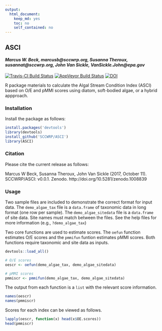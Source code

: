 ```yaml
---
output:
  html_document:
    keep_md: yes
    toc: no
    self_contained: no
---
```


## ASCI

#### *Marcus W. Beck, marcusb@sccwrp.org, Susanna Theroux, susannat@sccwrp.org, John Van Sickle, VanSickle.John@epa.gov*

[![Travis-CI Build Status](https://travis-ci.org/SCCWRP/ASCI.svg?branch=master)](https://travis-ci.org/SCCWRP/ASCI)
[![AppVeyor Build Status](https://ci.appveyor.com/api/projects/status/github/SCCWRP/ASCI?branch=master&svg=true)](https://ci.appveyor.com/project/SCCWRP/ASCI)
[![DOI](https://zenodo.org/badge/106055957.svg)](https://zenodo.org/badge/latestdoi/106055957)

R package materials to calculate the Algal Stream Condition Index (ASCI) based on O/E and pMMI scores using diatom, soft-bodied algae, or a hybrid appproach.

### Installation

Install the package as follows:

```r
install.packages('devtools')
library(devtools)
install_github('SCCWRP/ASCI')
library(ASCI)
```

### Citation

Please cite the current release as follows:

Marcus W Beck, Susanna Theroux, John Van Sickle (2017, October 11). SCCWRP/ASCI: v0.0.1. Zenodo. http://doi.org/10.5281/zenodo.1008839

### Usage

Two sample files are included to demonstrate the correct format for input data. The `demo_algae_tax` file is a `data.frame` of taxonomic data in long format (one row per sample).  The `demo_algae_sitedata` file is a `data.frame` of site data.  Site names must match between the files. See the help files for more information (e.g., `?demo_algae_tax`)

Two core functions are used to estimate scores.  The `oefun` function estimates O/E scores and the `pmmifun` funtion estimates pMMI scores. Both functions require taxonomic and site data as inputs. 

```r
devtools::load_all()
```
```r
# O/E scores
oescr <- oefun(demo_algae_tax, demo_algae_sitedata)

# pMMI scores
pmmiscr <- pmmifun(demo_algae_tax, demo_algae_sitedata)
```

The output from each function is a `list` with the relevant score information.
```r
names(oescr)
names(pmmiscr)
```

Scores for each index can be viewed as follows.
```r
lapply(oescr, function(x) head(x$OE.scores))
head(pmmiscr)
```


